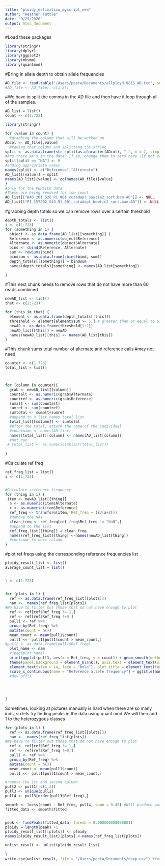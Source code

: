 ```yaml
---
title: "ploidy_estimation_myscript_new"
author: "Heather Tuttle"
date: "9/29/2020"
output: html_document
---
```




#Load these packages
```r
library(stringr)
library(dplyr)
library(ggplot2)
library(mhsmm)
library(quantmod)
```

#Bring in allele depth to obtain allele frequencies
```r
AD_file <- read.table("/Users/pesta/Documents/allployd_0815_AD.txt", sep = "\t", header = T)
#AD_file <- AD_file[,-c(1,2)]
```

#We have to split the comma in the AD file and then have it loop through all of the samples.
```r
AD_list = list()
count <- c(1:725)

library(stringr)

for (value in count) {
  #grabbing the column that will be worked on
ADcol <- AD_file[,value]
  #taking that column and splitting the string
split <- as.data.frame(str_split(as.character(ADcol), ",", n = 2, simplify = TRUE))
#Are there NA's in the data? If so, change them to zero here (If not comment out the next step)
split[split == "NA"] <- 0
#adding appropriate names
names(split) <- c("Reference","Alternate")
AD_list[[value]] = split
names(AD_list)[value] <- colnames(AD_file)[value]
}
#only for the PEPSICO data
#These are being removed for low count
AD_list[["BAO_201_S20_R1_001_cutadapt_bowtie2_sort.bam.AD"]] <- NULL
AD_list[["PI_157202_S49_R1_001_cutadapt_bowtie2_sort.bam.AD"]] <- NULL
```

#grabbing depth totals so we can remove rows over a certain threshold
```r
depth_totals <- list()
i <- c(1:723)
for (something in i) {
  object <- as.data.frame(AD_list[[something]] )
  Reference <- as.numeric(object$Reference)
  Alternate <- as.numeric(object$Alternate)
  bind <- cbind(Reference, Alternate) 
  sum <- rowSums(bind)
  bindsum <- as.data.frame(cbind(bind, sum))
  depth_totals[[something]] = bindsum
  names(depth_totals)[something] <- names(AD_list[something])
  
}

```


#This next chunk needs to remove rows that do not have more than 60 reads combined
```r
newAD_list <- list()
that <- c(1:723)

for (this in that) {
  element <- as.data.frame(depth_totals[[this]])
  threshold <- element[element$sum >= 5,] # greater than or equal to 5 is kept
  newAD <- as.data.frame(threshold[1:2])
  newAD_list[[this]] = newAD
  names(newAD_list)[this] <- names(AD_list[this])
}
```

#This chunk sums total number of alternate and reference calls
#may not need
```r
counter <- c(1:723)
total_list = list()



for (column in counter){
  grab <- newAD_list[[column]]
  countalt <- as.numeric(grab$Alternate)
  countref <- as.numeric(grab$Reference)
  sumalt <- sum(countalt)
  sumref <- sum(countref)
  sumtotal <- sumalt+sumref
  #Append to a list names total list
  total_list[[column]] <- sumtotal
  #After the total, attach the name of the individual
  #countname <- names(AD_list)
  names(total_list)[column] <- names(AD_list[column])
  #not run
 # total_list <- as.numeric(unlist(total_list))
    
}
```

#Calculate ref freq

```r
ref_freq_list = list()
i <- c(1:723)


#Calculate reference frequency
for (thing in i) {
 item <- newAD_list[[thing]]
  a <- as.numeric(item$Alternate)
  r <- as.numeric(item$Reference)
  ref_freq <- transform(item, Ref_freq = (r/(a+r)))
  #Remove the NAs
  clean_freq <- ref_freq[ref_freq$Ref_freq != "NaN",]
  #append to the list
  ref_freq_list[[thing]] = clean_freq
  names(ref_freq_list)[thing] <-names(newAD_list[thing])
  #continue to next column
}
```



#plot ref freqs using the corresponding reference frequencies list
```r

ploidy_result_list <- list()
average_count_list = list()


l <- c(1:723)


for (plots in l) {
  ref <- as.data.frame(ref_freq_list[[plots]])
  nam <-  names(ref_freq_list[plots])
#We have to filter out those that do not have enough to plot
  ref <- ref[ref$Ref_freq != 1,]
  ref <- ref[ref$Ref_freq !=0,]
  pull1 <- ref %>%
  group_by(Ref_freq) %>%
  mutate(count = n()) 
  mean_count <- mean(pull1$count)
  pull1 <<- pull1[pull1$count > mean_count,]
#pull2 <- as.data.frame(pull1$Ref_freq)
  plot_name <- nam  
  #jpeg(plot_name)
  print(ggplot(pull1, aes(x = Ref_freq, y = count)) + geom_smooth(method = "loess", se = FALSE, span = 0.4 ) +     
  theme(panel.background = element_blank(), axis.text = element_text(size = 18), axis.title = 
  element_text(size = 14, face = "bold"), plot.title = element_text(face = "bold") ) + 
  scale_x_continuous(name = "Reference allele frequency") + ggtitle(names(ref_freq_list[plots])))
  #dev.off()
  
  
  
         
}
```


Sometimes, looking at pictures manually is hard when there are so many inds, so lets try finding peaks in the data using quant mod
We will then add 1 to the heterozygous classes
```r

for (plots in l) {
  ref <- as.data.frame(ref_freq_list[[plots]])
  nam <-  names(ref_freq_list[plots])
#We have to filter out those that do not have enough to plot
  ref <- ref[ref$Ref_freq != 1,]
  ref <- ref[ref$Ref_freq !=0,]
  pull1 <- ref %>%
  group_by(Ref_freq) %>%
  mutate(count = n()) 
  mean_count <- mean(pull1$count)
  pull1 <<- pull1[pull1$count > mean_count,]

#remove the 1st and second column
pull2 <- pull1[-c(1,2)]
pull3 <- unique(pull2)
pull4 <- pull3[order(pull3$Ref_freq),]

smooth <- loess(count ~ Ref_freq, pull4, span = 0.45) #Will produce warnings, ignore
fitted_data <- smooth$fitted


peak <- findPeaks(fitted_data, thresh = 0.000000000000001)
ploidy = length(peak) +1
ploidy_result_list[[plots]] <- ploidy
names(ploidy_result_list)[plots] <-names(ref_freq_list[plots])

unlist_result <- unlist(ploidy_result_list)
 
}
write.csv(unlist_result, file = "/Users/pesta/Documents/noep.csv") #for saving if you wish
```
  
